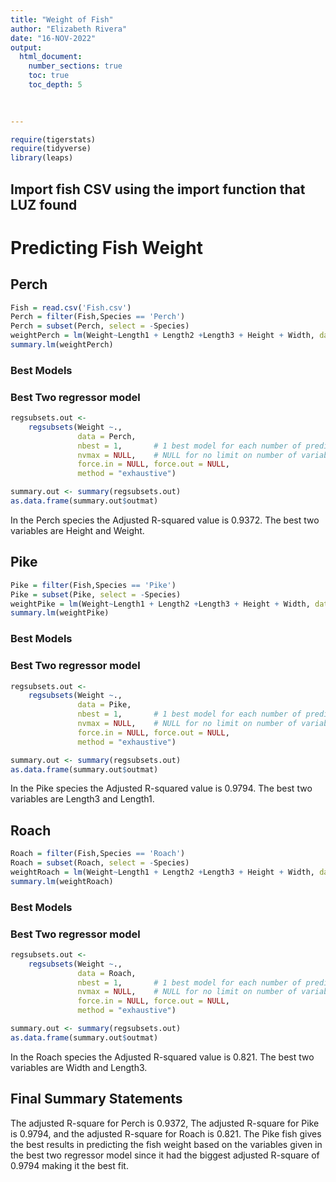 ```yaml
---
title: "Weight of Fish"
author: "Elizabeth Rivera"
date: "16-NOV-2022"  
output: 
  html_document:
    number_sections: true
    toc: true
    toc_depth: 5

 
    
---
```



```r
require(tigerstats)
require(tidyverse)
library(leaps)
```


## Import fish CSV using the import function that LUZ found   


# Predicting Fish Weight



## Perch
```r
Fish = read.csv('Fish.csv')  
Perch = filter(Fish,Species == 'Perch')
Perch = subset(Perch, select = -Species)
weightPerch = lm(Weight~Length1 + Length2 +Length3 + Height + Width, data = Perch)  
summary.lm(weightPerch)  
```



### Best Models



### Best Two regressor model
```r
regsubsets.out <-
    regsubsets(Weight ~.,
               data = Perch,
               nbest = 1,       # 1 best model for each number of predictors
               nvmax = NULL,    # NULL for no limit on number of variables
               force.in = NULL, force.out = NULL,
               method = "exhaustive")

summary.out <- summary(regsubsets.out)
as.data.frame(summary.out$outmat)
```

In the Perch species the Adjusted R-squared value is 0.9372. The best two variables are Height and Weight.


## Pike

```r
Pike = filter(Fish,Species == 'Pike')
Pike = subset(Pike, select = -Species)
weightPike = lm(Weight~Length1 + Length2 +Length3 + Height + Width, data = Pike)  
summary.lm(weightPike)  
```


### Best Models

### Best Two regressor model

```r
regsubsets.out <-
    regsubsets(Weight ~.,
               data = Pike,
               nbest = 1,       # 1 best model for each number of predictors
               nvmax = NULL,    # NULL for no limit on number of variables
               force.in = NULL, force.out = NULL,
               method = "exhaustive")

summary.out <- summary(regsubsets.out)
as.data.frame(summary.out$outmat)
```

In the Pike species the Adjusted R-squared value is 0.9794. The best two variables are Length3 and Length1.

## Roach
```r
Roach = filter(Fish,Species == 'Roach')
Roach = subset(Roach, select = -Species)
weightRoach = lm(Weight~Length1 + Length2 +Length3 + Height + Width, data = Roach)  
summary.lm(weightRoach)  
```
### Best Models

### Best Two regressor model

```r
regsubsets.out <-
    regsubsets(Weight ~.,
               data = Roach,
               nbest = 1,       # 1 best model for each number of predictors
               nvmax = NULL,    # NULL for no limit on number of variables
               force.in = NULL, force.out = NULL,
               method = "exhaustive")

summary.out <- summary(regsubsets.out)
as.data.frame(summary.out$outmat)
```
In the Roach species the Adjusted R-squared value is 0.821. The best two variables are Width and Length3.


## Final Summary Statements    

The adjusted R-square for Perch is 0.9372, The adjusted R-square for Pike is 0.9794, and the adjusted R-square for Roach is 0.821. The Pike fish gives the best results in predicting the fish weight based on the variables given in the best two regressor model since it had the biggest adjusted R-square of 0.9794 making it the best fit.

